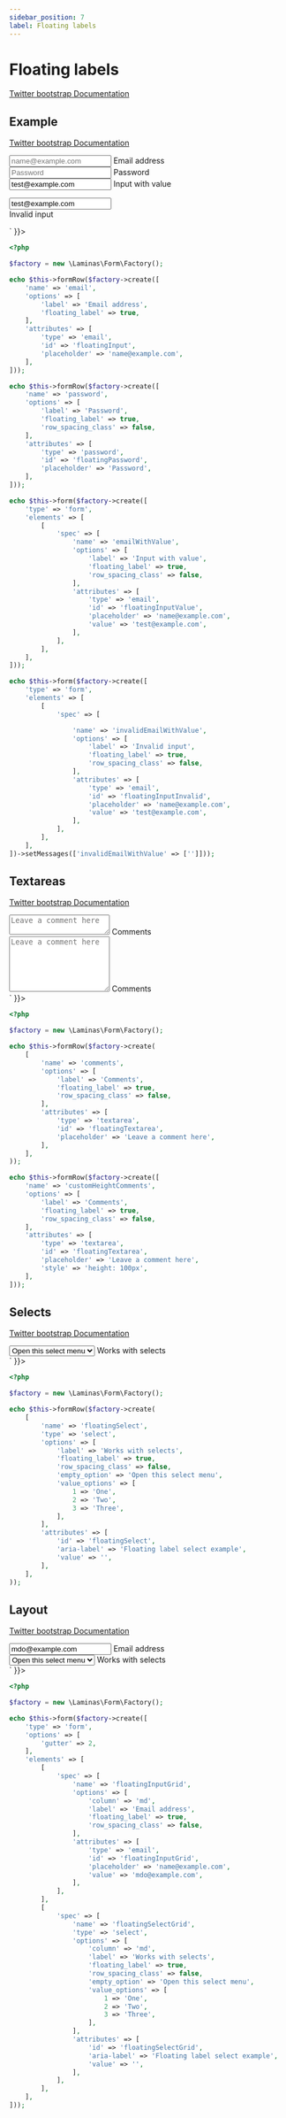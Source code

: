 ```yaml
---
sidebar_position: 7
label: Floating labels
---
```



# Floating labels

[Twitter bootstrap Documentation](https://getbootstrap.com/docs/5.3/forms/floating-labels)

## Example

[Twitter bootstrap Documentation](https://getbootstrap.com/docs/5.3/forms/floating-labels/#example)

<Tabs>
<TabItem value="result" label="Result" default>
  <HtmlCode bootstrapVersion="5.3">
      <div dangerouslySetInnerHTML={{ __html: `<div class="form-floating mb-3">
    <input class="form-control" id="floatingInput" name="email" placeholder="name@example.com" type="email" value="">
    <label for="floatingInput">Email address</label>
</div>
<div class="form-floating">
    <input class="form-control" id="floatingPassword" name="password" placeholder="Password" type="password" value="">
    <label for="floatingPassword">Password</label>
</div>
<form id="form" method="POST" name="form" role="form">
    <div class="form-floating">
        <input class="form-control" id="floatingInputValue" name="emailWithValue" placeholder="name@example.com" type="email" value="test@example.com">
        <label for="floatingInputValue">Input with value</label>
    </div>
</form>
<form class="was-validated" id="form" method="POST" name="form" role="form">
    <div class="form-floating has-error">
        <input class="form-control is-invalid" id="floatingInputInvalid" name="invalidEmailWithValue" placeholder="name@example.com" type="email" value="test@example.com">
        <div class="invalid-feedback"></div>
        <label for="floatingInputInvalid">Invalid input</label>
    </div>
</form>` }}></div>
  </HtmlCode>
</TabItem>
<TabItem value="source" label="Source">

```php
<?php

$factory = new \Laminas\Form\Factory();

echo $this->formRow($factory->create([
    'name' => 'email',
    'options' => [
        'label' => 'Email address',
        'floating_label' => true,
    ],
    'attributes' => [
        'type' => 'email',
        'id' => 'floatingInput',
        'placeholder' => 'name@example.com',
    ],
]));

echo $this->formRow($factory->create([
    'name' => 'password',
    'options' => [
        'label' => 'Password',
        'floating_label' => true,
        'row_spacing_class' => false,
    ],
    'attributes' => [
        'type' => 'password',
        'id' => 'floatingPassword',
        'placeholder' => 'Password',
    ],
]));

echo $this->form($factory->create([
    'type' => 'form',
    'elements' => [
        [
            'spec' => [
                'name' => 'emailWithValue',
                'options' => [
                    'label' => 'Input with value',
                    'floating_label' => true,
                    'row_spacing_class' => false,
                ],
                'attributes' => [
                    'type' => 'email',
                    'id' => 'floatingInputValue',
                    'placeholder' => 'name@example.com',
                    'value' => 'test@example.com',
                ],
            ],
        ],
    ],
]));

echo $this->form($factory->create([
    'type' => 'form',
    'elements' => [
        [
            'spec' => [

                'name' => 'invalidEmailWithValue',
                'options' => [
                    'label' => 'Invalid input',
                    'floating_label' => true,
                    'row_spacing_class' => false,
                ],
                'attributes' => [
                    'type' => 'email',
                    'id' => 'floatingInputInvalid',
                    'placeholder' => 'name@example.com',
                    'value' => 'test@example.com',
                ],
            ],
        ],
    ],
])->setMessages(['invalidEmailWithValue' => ['']]));
```

</TabItem>
</Tabs>

## Textareas

[Twitter bootstrap Documentation](https://getbootstrap.com/docs/5.3/forms/floating-labels/#textareas)

<Tabs>
<TabItem value="result" label="Result" default>
  <HtmlCode bootstrapVersion="5.3">
      <div dangerouslySetInnerHTML={{ __html: `<div class="form-floating">
    <textarea class="form-control" id="floatingTextarea" name="comments" placeholder="Leave a comment here"></textarea>
    <label for="floatingTextarea">Comments</label>
</div>
<div class="form-floating">
    <textarea class="form-control" id="floatingTextarea" name="customHeightComments" placeholder="Leave a comment here" style="height: 100px;"></textarea>
    <label for="floatingTextarea">Comments</label>
</div>` }}></div>
  </HtmlCode>
</TabItem>
<TabItem value="source" label="Source">

```php
<?php

$factory = new \Laminas\Form\Factory();

echo $this->formRow($factory->create(
    [
        'name' => 'comments',
        'options' => [
            'label' => 'Comments',
            'floating_label' => true,
            'row_spacing_class' => false,
        ],
        'attributes' => [
            'type' => 'textarea',
            'id' => 'floatingTextarea',
            'placeholder' => 'Leave a comment here',
        ],
    ],
));

echo $this->formRow($factory->create([
    'name' => 'customHeightComments',
    'options' => [
        'label' => 'Comments',
        'floating_label' => true,
        'row_spacing_class' => false,
    ],
    'attributes' => [
        'type' => 'textarea',
        'id' => 'floatingTextarea',
        'placeholder' => 'Leave a comment here',
        'style' => 'height: 100px',
    ],
]));
```

</TabItem>
</Tabs>

## Selects

[Twitter bootstrap Documentation](https://getbootstrap.com/docs/5.3/forms/floating-labels/#selects)

<Tabs>
<TabItem value="result" label="Result" default>
  <HtmlCode bootstrapVersion="5.3">
      <div dangerouslySetInnerHTML={{ __html: `<div class="form-floating">
    <select aria-label="Floating label select example" class="form-select" id="floatingSelect" name="floatingSelect">
        <option selected value="">Open this select menu</option>
        <option value="1">One</option>
        <option value="2">Two</option>
        <option value="3">Three</option>
    </select>
    <label for="floatingSelect">Works with selects</label>
</div>` }}></div>
  </HtmlCode>
</TabItem>
<TabItem value="source" label="Source">

```php
<?php

$factory = new \Laminas\Form\Factory();

echo $this->formRow($factory->create(
    [
        'name' => 'floatingSelect',
        'type' => 'select',
        'options' => [
            'label' => 'Works with selects',
            'floating_label' => true,
            'row_spacing_class' => false,
            'empty_option' => 'Open this select menu',
            'value_options' => [
                1 => 'One',
                2 => 'Two',
                3 => 'Three',
            ],
        ],
        'attributes' => [
            'id' => 'floatingSelect',
            'aria-label' => 'Floating label select example',
            'value' => '',
        ],
    ],
));
```

</TabItem>
</Tabs>

## Layout

[Twitter bootstrap Documentation](https://getbootstrap.com/docs/5.3/forms/floating-labels/#layout)

<Tabs>
<TabItem value="result" label="Result" default>
  <HtmlCode bootstrapVersion="5.3">
      <div dangerouslySetInnerHTML={{ __html: `<form id="form" method="POST" name="form" role="form">
    <div class="g-2 row">
        <div class="col-md form-floating">
            <input class="form-control" id="floatingInputGrid" name="floatingInputGrid" placeholder="name@example.com" type="email" value="mdo@example.com">
            <label for="floatingInputGrid">Email address</label>
        </div>
        <div class="col-md form-floating">
            <select aria-label="Floating label select example" class="form-select" id="floatingSelectGrid" name="floatingSelectGrid">
                <option selected value="">Open this select menu</option>
                <option value="1">One</option>
                <option value="2">Two</option>
                <option value="3">Three</option>
            </select>
            <label for="floatingSelectGrid">Works with selects</label>
        </div>
    </div>
</form>` }}></div>
  </HtmlCode>
</TabItem>
<TabItem value="source" label="Source">

```php
<?php

$factory = new \Laminas\Form\Factory();

echo $this->form($factory->create([
    'type' => 'form',
    'options' => [
        'gutter' => 2,
    ],
    'elements' => [
        [
            'spec' => [
                'name' => 'floatingInputGrid',
                'options' => [
                    'column' => 'md',
                    'label' => 'Email address',
                    'floating_label' => true,
                    'row_spacing_class' => false,
                ],
                'attributes' => [
                    'type' => 'email',
                    'id' => 'floatingInputGrid',
                    'placeholder' => 'name@example.com',
                    'value' => 'mdo@example.com',
                ],
            ],
        ],
        [
            'spec' => [
                'name' => 'floatingSelectGrid',
                'type' => 'select',
                'options' => [
                    'column' => 'md',
                    'label' => 'Works with selects',
                    'floating_label' => true,
                    'row_spacing_class' => false,
                    'empty_option' => 'Open this select menu',
                    'value_options' => [
                        1 => 'One',
                        2 => 'Two',
                        3 => 'Three',
                    ],
                ],
                'attributes' => [
                    'id' => 'floatingSelectGrid',
                    'aria-label' => 'Floating label select example',
                    'value' => '',
                ],
            ],
        ],
    ],
]));
```

</TabItem>
</Tabs>

